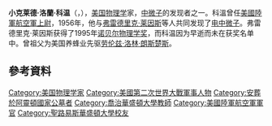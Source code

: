 {{Infobox scientist
| name = 克萊德·科溫
| image = Clyde Cowan.jpg
| caption = 克莱德·科温实验中，1956年
| birth_date = {{Birth date|1919|12|6}}
| birth_place = {{USA}}[[密歇根州|密歇根州]][[底特律|底特律]]
| death_date = {{Death date and age|1974|5|24|1919|12|6}}
| death_place = {{USA}}[[馬里蘭州|馬里蘭州]][[貝塞斯達_(馬里蘭州)|貝塞斯達]]
| nationality = {{USA}}
| institutions = [[美國天主教大學|美國天主教大學]]
| religion =
| footnotes =
}}

'''小克莱德·洛蘭·科温'''（{{lang-en|Clyde Lorrain Cowan Jr}}，{{bd|1919年|5月24日|1974年|12月6日|CatIdx=Cowan, Clyde}}），[[美国|美国]][[物理学|物理学]]家，[[中微子|中微子]]的发现者之一。科溫曾任[[美國陸軍航空軍|美國陸軍航空軍]][[上尉|上尉]]，1956年，他与[[弗雷德里克·莱因斯|弗雷德里克·莱因斯]]等人共同发现了[[电中微子|电中微子]]。弗雷德里克·莱因斯获得了1995年[[诺贝尔物理学奖|诺贝尔物理学奖]]，而科温因为早逝而未在获奖名单中。曾祖父为美国养蜂业先驱[[劳伦兹·洛林·朗斯楚斯|劳伦兹·洛林·朗斯楚斯]]。

== 參考資料 ==
{{reflist}}

{{Authority control}}
{{DEFAULTSORT:Cowan, Clyde}}
[[Category:美国物理学家|Category:美国物理学家]]
[[Category:美國第二次世界大戰軍事人物|Category:美國第二次世界大戰軍事人物]]
[[Category:安葬於阿靈頓國家公墓者|Category:安葬於阿靈頓國家公墓者]]
[[Category:喬治華盛頓大學教師|Category:喬治華盛頓大學教師]]
[[Category:美國陸軍航空軍軍官|Category:美國陸軍航空軍軍官]]
[[Category:聖路易斯華盛頓大學校友|Category:聖路易斯華盛頓大學校友]]